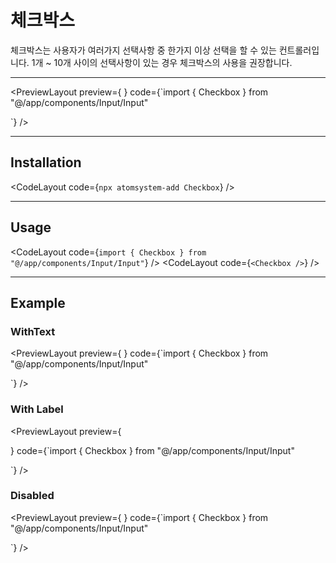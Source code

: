 
# 체크박스

체크박스는 사용자가 여러가지 선택사항 중 한가지 이상 선택을 할 수
있는 컨트롤러입니다. 1개 ~ 10개 사이의 선택사항이 있는 경우 체크박스의
사용을 권장합니다.

---

<PreviewLayout
  preview={<Card type="group" className="flex justify-center">
                      <Checkbox defaultChecked />
                    </Card>}
  code={`import { Checkbox } from "@/app/components/Input/Input"

<Checkbox />
`} />

---

## Installation

<CodeLayout code={`npx atomsystem-add Checkbox`} />

---

## Usage

<CodeLayout code={`import { Checkbox } from "@/app/components/Input/Input"`} />
<CodeLayout code={`<Checkbox />`} />

---

## Example

### WithText

<PreviewLayout
  preview={<Card type="group" className="flex justify-center">
                    <Checkbox text="정책 및 조건동의" disabled/>
                  </Card>}
  code={`import { Checkbox } from "@/app/components/Input/Input"

<Checkbox text="정책 및 조건동의" />
`} />

### With Label

<PreviewLayout
  preview={<Card type="group" className="flex flex-col items-center">
                    <div className="flex flex-col">
                      <Checkbox label="정책" text="정책 및 조건동의" />
                    </div>
                  </Card>}
  code={`import { Checkbox } from "@/app/components/Input/Input"

<div className="flex flex-col">
  <Checkbox label="정책" text="정책 및 조건동의" />
</div>
`} />

### Disabled

<PreviewLayout
  preview={<Card type="group" className="flex justify-center">
                    <Checkbox text="정책 및 조건동의" disabled />
                  </Card>}
  code={`import { Checkbox } from "@/app/components/Input/Input"

<Checkbox text="정책 및 조건동의" />
`} />
